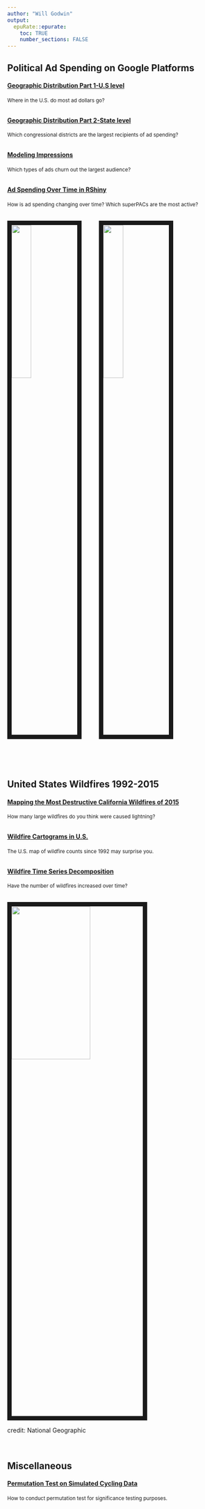 ```yaml
---
author: "Will Godwin"
output:
  epuRate::epurate:
    toc: TRUE
    number_sections: FALSE
---
```


## Political Ad Spending on Google Platforms


#### [Geographic Distribution Part 1-U.S level](map_ads_us.html)
<small>Where in the U.S. do most ad dollars go?</small>

<div style="margin-bottom:30px;">
</div>

#### [Geographic Distribution Part 2-State level](map_ads_state.html)
<small>Which congressional districts are the largest recipients of ad spending?</small>

<div style="margin-bottom:30px;">
</div>

#### [Modeling Impressions](impressions_model.html)
<small>Which types of ads churn out the largest audience?</small>

<div style="margin-bottom:30px;">
</div>

#### [Ad Spending Over Time in RShiny](https://wgodwin28.shinyapps.io/shiny_google_political_ads/)
<small>How is ad spending changing over time? Which superPACs are the most active?</small>

<div style="margin-bottom:30px;">
</div>

<img src="images/trump.jpg" style="width:30%; border:10px solid; margin-right: 20px" align="left">


<img src="images/warren.jpg" style="width:30%; border:10px solid; margin-left: 20px" align="center">

<br>

$~$

## United States Wildfires 1992-2015

#### [Mapping the Most Destructive California Wildfires of 2015](ca_fires_map.html)
<small>How many large wildfires do you think were caused lightning?</small>

<div style="margin-bottom:30px;">
</div>

#### [Wildfire Cartograms in U.S.](fires_cartogram.html)
<small>The U.S. map of wildfire counts since 1992 may surprise you.</small>

<div style="margin-bottom:30px;">
</div>

#### [Wildfire Time Series Decomposition](fires_time_series.html)
<small>Have the number of wildfires increased over time?</small>

<div style="margin-bottom:30px;">
</div>

<img src="images/calif-wildfire.jpg" style="width:60%; height:30%; border:10px solid; margin-right: 20px" align="center">

credit: National Geographic

$~$

## Miscellaneous

#### [Permutation Test on Simulated Cycling Data](permutation_hand.html)
<small>How to conduct permutation test for significance testing purposes.</small>